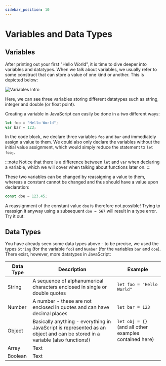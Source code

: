 ```yaml
---
sidebar_position: 10
---
```


# Variables and Data Types

## Variables

After printing out your first "Hello World", it is time to dive deeper into variables and datatypes. When we talk about variables, we usually refer to some construct that 
can store a value of one kind or another. This is depicted below:

![Variables Intro](/img/01_webprog/variables.png) 

Here, we can see three variables storing different datatypes such as string, integer and double (or float point).

Creating a variable in JavaScript can easily be done in a two different ways:
```js 
let foo = "Hello World";
var bar = 123;
```

In the code block, we declare three variables ```foo``` and ```bar``` and immediately assign a value to them. We could also only declare the variables without the initial value assignment,
which would simply reduce the statement to ```let foo;```.

:::note
Notice that there is a difference between ```let``` and ```var``` when declaring a variable, which we will cover when talking about functions later on.
:::

These two variables can be changed by reassigning a value to them, whereas a constant cannot be changed and thus should have a value upon declaration:
```js 
const doe = 123.45;
```

A reassignment of the constant value `doe` is therefore not possible! Trying to reassign it anyway using a subsequent `doe = 567` will result in a type error. Try it out:

<Sandbox exerciseText="Declare a constant 'doe' with a value of 5 and try to change it's value in a new line." solution=""/>

## Data Types

You have already seen some data types above - to be precise, we used the types `String` (for the variable `foo`) and `Number` (for the variables `bar` and `doe`). There exist, however,
more datatypes in JavaScript:

| Data Type      | Description | Example |
| ----------- | ----------- | ----------- |
| String      | A sequence of alphanumerical characters enclosed in single or double quotes        | ```let foo = "Hello World"```
| Number   | A number - these are not enclosed in quotes and can have decimal places        | `let bar = 123`
| Object   | Basically anything - everything in JavaScript is represented as an object and can be stored in a variable (also functions!)        | `let obj = {}` (and all other examples contained here)
| Array   | Text |
| Boolean   | Text |